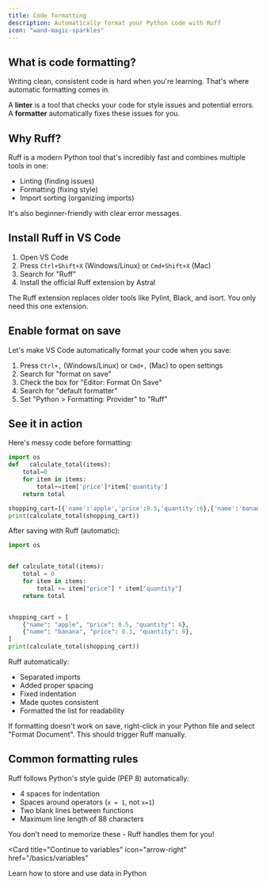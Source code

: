 ```yaml
---
title: Code formatting
description: Automatically format your Python code with Ruff
icon: "wand-magic-sparkles"
---
```


## What is code formatting?

Writing clean, consistent code is hard when you're learning. That's where automatic formatting comes in.

A **linter** is a tool that checks your code for style issues and potential errors. A **formatter** automatically fixes these issues for you.

## Why Ruff?

Ruff is a modern Python tool that's incredibly fast and combines multiple tools in one:
- Linting (finding issues)
- Formatting (fixing style)
- Import sorting (organizing imports)

It's also beginner-friendly with clear error messages.

## Install Ruff in VS Code

1. Open VS Code
2. Press `Ctrl+Shift+X` (Windows/Linux) or `Cmd+Shift+X` (Mac)
3. Search for "Ruff"
4. Install the official Ruff extension by Astral

<Note>
  The Ruff extension replaces older tools like Pylint, Black, and isort. You only need this one extension.
</Note>

## Enable format on save

Let's make VS Code automatically format your code when you save:

1. Press `Ctrl+,` (Windows/Linux) or `Cmd+,` (Mac) to open settings
2. Search for "format on save"
3. Check the box for "Editor: Format On Save"
4. Search for "default formatter"
5. Set "Python > Formatting: Provider" to "Ruff"

## See it in action

Here's messy code before formatting:

```python
import os
def   calculate_total(items):
    total=0
    for item in items:
        total+=item['price']*item['quantity']
    return total

shopping_cart=[{'name':'apple','price':0.5,'quantity':6},{'name':'banana','price':0.3,'quantity':8}]
print(calculate_total(shopping_cart))
```

After saving with Ruff (automatic):

```python
import os


def calculate_total(items):
    total = 0
    for item in items:
        total += item["price"] * item["quantity"]
    return total


shopping_cart = [
    {"name": "apple", "price": 0.5, "quantity": 6},
    {"name": "banana", "price": 0.3, "quantity": 8},
]
print(calculate_total(shopping_cart))
```

Ruff automatically:
- Separated imports
- Added proper spacing
- Fixed indentation
- Made quotes consistent
- Formatted the list for readability

<Tip>
  If formatting doesn't work on save, right-click in your Python file and select "Format Document". This should trigger Ruff manually.
</Tip>

## Common formatting rules

Ruff follows Python's style guide (PEP 8) automatically:
- 4 spaces for indentation
- Spaces around operators (`x = 1`, not `x=1`)
- Two blank lines between functions
- Maximum line length of 88 characters

You don't need to memorize these - Ruff handles them for you!

<Card
  title="Continue to variables"
  icon="arrow-right"
  href="/basics/variables"
>
  Learn how to store and use data in Python
</Card>